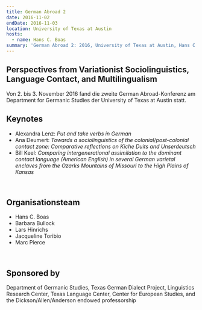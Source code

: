 ```yaml
---
title: German Abroad 2
date: 2016-11-02
endDate: 2016-11-03
location: University of Texas at Austin
hosts:
  - name: Hans C. Boas
summary: 'German Abroad 2: 2016, University of Texas at Austin, Hans C. Boas'
---
```

## Perspectives from Variationist Sociolinguistics, Language Contact, and Multilingualism

Von 2. bis 3. November 2016 fand die zweite German Abroad-Konferenz am Department for Germanic Studies der University of Texas at Austin statt.

## Keynotes

* Alexandra Lenz: *Put and take verbs in German*
* Ana Deumert: *Towards a sociolinguistics of the colonial/post-colonial contact zone: Comparative reflections on Kiche Duits and Unserdeutsch*
* Bill Keel: *Comparing intergenerational assimilation to the dominant contact language (American English) in several German varietal enclaves from the Ozarks Mountains of Missouri to the High Plains of Kansas*

 

## Organisationsteam

* Hans C. Boas
* Barbara Bullock
* Lars Hinrichs
* Jacqueline Toribio
* Marc Pierce

 

## Sponsored by

Department of Germanic Studies, Texas German Dialect Project, Linguistics Research Center, Texas Language Center, Center for European Studies, and the Dickson/Allen/Anderson endowed professorship
